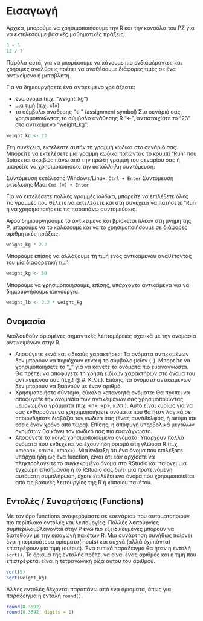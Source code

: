 # Εισαγωγή
Aρχικά, μπορούμε να χρησιμοποιήσουμε την R και την κονσόλα του ΡΣ για να εκτελέσουμε βασικές μαθηματικές πράξεις:

```r
3 + 5
12 / 7
```

Παρόλα αυτά, για να μπορέσουμε να κάνουμε πιο ενδιαφέροντες και χρήσιμες αναλύσεις πρέπει να αναθέσουμε διάφορες τιμές σε ένα αντικείμενο ή μεταβλητή.

Για να δημιουργήσετε ένα αντικείμενο χρειάζεστε:

* ένα όνομα (π.χ. "weight_kg")
* μια τιμή (π.χ. «1»)
* το σύμβολο άναθεσης "<-" (assignment symbol)
Στο σενάριό σας, χρησιμοποιώντας το σύμβολο ανάθεσης R "<-", αντιστοιχίστε το "23" στο αντικείμενο "weight_kg":

```r
weight_kg <- 23
```

Στη συνέχεια, εκτελέστε αυτήν τη γραμμή κώδικα στο σενάριό σας. Μπορείτε να εκτελέσετε μια γραμμή κώδικα πατώντας το κουμπί "Run" που βρίσκεται ακριβώς πάνω από την πρώτη γραμμή του σεναρίου σας ή μπορείτε να χρησιμοποιήσετε την κατάλληλη συντόμευση:

Συντόμευση εκτέλεσης Windows/Linux: ```Ctrl + Enter```
Συντόμευση εκτέλεσης Mac: ```Cmd (⌘) + Enter```

Για να εκτελέσετε πολλές γραμμές κώδικα, μπορείτε να  επιλέξετε όλες τις γραμμές που θέλετε να εκτελέσετε και στη συνέχεια να πατήσετε "Run ή να χρησιμοποιήσετε τις παραπάνω συντομεύσεις.

Αφού δημιουργήσουμε το αντικείμενο και βρίσκεται πλέον στη μνήμη της Ρ, μπορούμε να το καλέσουμε και να το χρησιμοποιήσουμε σε διάφορες αριθμητικές πράξεις.

```r
weight_kg * 2.2
```

Μπορούμε επίσης να αλλάξουμε τη τιμή ενός αντικειμένου αναθέτοντάς του μία διαφορετική τιμή

```r
weight_kg <- 50
```

Μπορούμε να χρησιμοποιήσουμε, επίσης, υπάρχοντα αντικείμενα για να δημιουργήσουμε καινούργια.

```r
weight_lb <- 2.2 * weight_kg
```

## Ονομασία 

Ακολουθούν ορισμένες σημαντικές λεπτομέρειες σχετικά με την ονομασία αντικειμένων στην R.

* Αποφύγετε κενά και ειδικούς χαρακτήρες: Τα ονόματα αντικειμένων δεν μπορούν να περιέχουν κενά ή το σύμβολο μείον (-). Μπορείτε να χρησιμοποιήσετε το "_" για να κάνετε τα ονόματα πιο ευανάγνωστα. Θα πρέπει να αποφύγετε τη χρήση ειδικών χαρακτήρων στο όνομα του αντικειμένου σας (π.χ.! @ #. Κ.λπ.). Επίσης, τα ονόματα αντικειμένων δεν μπορούν να ξεκινούν με έναν αριθμό.
* Χρησιμοποιήστε σύντομα, εύκολα κατανοητά ονόματα: Θα πρέπει να αποφύγετε την ονομασία των αντικειμένων σας χρησιμοποιώντας μεμονωμένα γράμματα (π.χ. «n», «p», κ.λπ.). Αυτό είναι κυρίως για να σας ενθαρρύνει να χρησιμοποιήσετε ονόματα που θα ήταν λογικά σε οποιονδήποτε διαβάζει τον κωδικά σας (ένας συνάδελφος, ή ακόμα και εσείς έναν χρόνο από τώρα). Επίσης, η αποφυγή υπερβολικά μεγάλων ονομάτων θα κάνει τον κωδικό σας πιο ευανάγνωστο.
* Αποφύγετε τα κοινά χρησιμοποιούμενα ονόματα: Υπάρχουν πολλά ονόματα που ενδέχεται να έχουν ήδη ορισμό στη γλώσσα R (π.χ. «mean», «min», «max»). Μια ένδειξη ότι ένα όνομα που επιλέξατε υπάρχει ήδη ως ένα function, είναι ότι εάν αρχίσετε να πληκτρολογείτε το συγκεκριμένο όνομα στο RStudio και παίρνει μια έγχρωμη επισήμανση ή το RStudio σας δίνει μια προτεινόμενη αυτόματη συμπλήρωση, έχετε επιλέξει ένα όνομα που χρησιμοποιείται από τις βασικές λειτουργίες της R ή κάποιου πακέτου.

## Εντολές / Συναρτήσεις (Functions)

Με τον όρο functions αναφερόμαστε σε «σενάρια» που αυτοματοποιούν πιο περίπλοκα εντολές και λειτουργίες. Πολλές λειτουργίες συμπεριλαμβλάνονται στην Ρ ενώ πιο εξειδικευμένες  μπορούν να διατεθούν με την εισαγωγή πακέτων R. Μια συνάρτηση συνήθως παίρνει ένα ή περισσότερα ορίσματα(inputs) και συχνά (αλλά όχι πάντα) επιστρέφουν μια τιμή (output). Ένα τυπικό παράδειγμα θα ήταν η εντολή ```sqrt()```. Το όρισμα της εντολής πρέπει να είναι ένας αριθμός και η τιμή που επιστρέφεται είναι η τετραγωνική ρίζα αυτού του αριθμού.

```r
sqrt(5)
sqrt(weight_kg)
```

Άλλες εντολές δέχονται παραπάνω από ένα όρισματα, όπως για παράδειγμα η εντολή ```round()```.

```r
round(8.3692)
round(8.3692, digits = 1)
```


